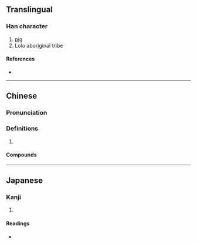 {{also|猡}}
{{character info/new}}
==Translingual==

===Han character===
{{Han char|rn=94|rad=犬|as=19|sn=22|four=46214|canj=KHWLG|ids=⿰犭羅}}

# [[pig]]
# Lolo aboriginal tribe

====References====
* {{Han ref|kx=0721.231|dkj=20803|dj=1133.200|hdz=21378.170|uh=7380|ud=29568|bh=C57A|bd=50554}}

----

==Chinese==
{{zh-forms|s=猡}}

===Pronunciation===
{{zh-pron
|m=luó
|c=lo4
|cat=
}}

===Definitions===
{{zh-hanzi}}

# {{rfdef|zh}}

====Compounds====
{{zh-der|猓玀|豬玀}}

----

==Japanese==

===Kanji===
{{ja-kanji|grade=|rs=犬19}}

# {{rfdef|ja|sort=犬19}}

====Readings====
* {{ja-readings|on=[[ら]] (ra)|kun=}}